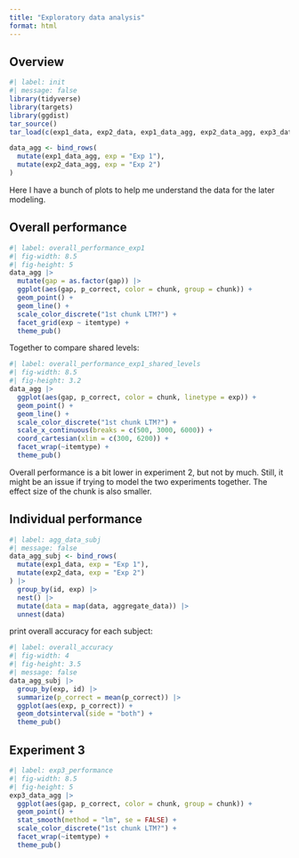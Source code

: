```yaml
---
title: "Exploratory data analysis"
format: html
---
```


## Overview

```r
#| label: init
#| message: false
library(tidyverse)
library(targets)
library(ggdist)
tar_source()
tar_load(c(exp1_data, exp2_data, exp1_data_agg, exp2_data_agg, exp3_data, exp3_data_agg))

data_agg <- bind_rows(
  mutate(exp1_data_agg, exp = "Exp 1"),
  mutate(exp2_data_agg, exp = "Exp 2")
)

```

Here I have a bunch of plots to help me understand the data for the later modeling.

## Overall performance

```r
#| label: overall_performance_exp1
#| fig-width: 8.5
#| fig-height: 5
data_agg |>
  mutate(gap = as.factor(gap)) |>
  ggplot(aes(gap, p_correct, color = chunk, group = chunk)) +
  geom_point() +
  geom_line() +
  scale_color_discrete("1st chunk LTM?") +
  facet_grid(exp ~ itemtype) +
  theme_pub()
```

Together to compare shared levels:

```r
#| label: overall_performance_exp1_shared_levels
#| fig-width: 8.5
#| fig-height: 3.2
data_agg |>
  ggplot(aes(gap, p_correct, color = chunk, linetype = exp)) +
  geom_point() +
  geom_line() +
  scale_color_discrete("1st chunk LTM?") +
  scale_x_continuous(breaks = c(500, 3000, 6000)) +
  coord_cartesian(xlim = c(300, 6200)) +
  facet_wrap(~itemtype) +
  theme_pub()
```

Overall performance is a bit lower in experiment 2, but not by much. Still, it might be an issue if trying to model the two experiments together. The effect size of the chunk is also smaller.

## Individual performance

```r
#| label: agg_data_subj
#| message: false
data_agg_subj <- bind_rows(
  mutate(exp1_data, exp = "Exp 1"),
  mutate(exp2_data, exp = "Exp 2")
) |>
  group_by(id, exp) |>
  nest() |>
  mutate(data = map(data, aggregate_data)) |>
  unnest(data)
```

print overall accuracy for each subject:

```r
#| label: overall_accuracy
#| fig-width: 4
#| fig-height: 3.5
#| message: false
data_agg_subj |>
  group_by(exp, id) |>
  summarize(p_correct = mean(p_correct)) |>
  ggplot(aes(exp, p_correct)) +
  geom_dotsinterval(side = "both") +
  theme_pub()

```

## Experiment 3

```r
#| label: exp3_performance
#| fig-width: 8.5
#| fig-height: 5
exp3_data_agg |>
  ggplot(aes(gap, p_correct, color = chunk, group = chunk)) +
  geom_point() +
  stat_smooth(method = "lm", se = FALSE) +
  scale_color_discrete("1st chunk LTM?") +
  facet_wrap(~itemtype) +
  theme_pub()
```
